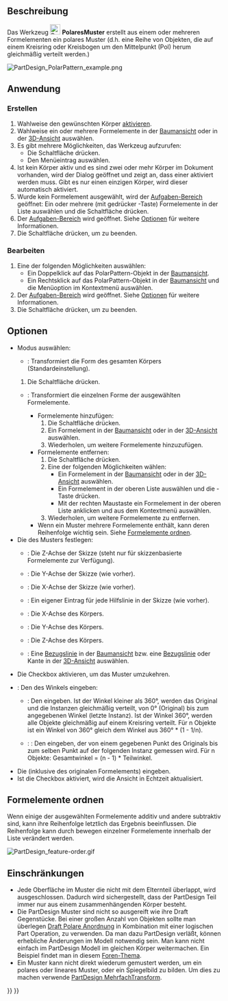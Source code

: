 <languages/>

{{Docnav/de
|[[PartDesign_LinearPattern/de|LinearesMuster]]
|[[PartDesign_MultiTransform/de|MehrfachTransformation]]
|[[PartDesign_Workbench/de|PartDesign]]
|IconL=PartDesign_LinearPattern.svg
|IconR=PartDesign_MultiTransform.svg
|IconC=Workbench_PartDesign.svg
}}

{{GuiCommand/de
|Name=PartDesign PolarPattern
|Name/de=PartDesign PolaresMuster
|MenuLocation=Part Design → Muster anwenden → Polares Muster
|Workbenches=[[PartDesign_Workbench/de|PartDesign]]
|SeeAlso=[[PartDesign_MultiTransform/de|PartDesign MehrfachTransformation]]
}}

<span id="Description"></span>
==Beschreibung==

Das Werkzeug [[Image:PartDesign_PolarPattern.svg|24px]] '''PolaresMuster''' erstellt aus einem oder mehreren Formelementen ein polares Muster (d.h. eine Reihe von Objekten, die auf einem Kreisring oder Kreisbogen um den Mittelpunkt (Pol) herum gleichmäßig verteilt werden.)

[[File:PartDesign PolarPattern example.png|none]]
{{Caption|Ein Langloch (Formelement Tasche) (B), das in einem Grundkörper (A, auch als Träger bezeichnet) eingebracht ist, wird für ein polares Muster verwendet. Das Ergebnis (C) ist rechts dargestellt.}}

<span id="Usage"></span>
==Anwendung==

<span id="Create"></span>
===Erstellen===

# Wahlweise den gewünschten Körper [[PartDesign_Body/de#Aktiver_Status|aktivieren]].
# Wahlweise ein oder mehrere Formelemente in der [[Tree_view/de|Baumansicht]] oder in der  [[3D_view|3D-Ansicht]] auswählen.
# Es gibt mehrere Möglichkeiten, das Werkzeug aufzurufen:
#* Die Schaltfläche {{Button|[[Image:PartDesign_PolarPattern.svg|16px]] [[PartDesign_PolarPattern/de|Polares Muster]]}} drücken.
#* Den Menüeintrag {{MenuCommand|Part Design → Muster anwenden → [[Image:PartDesign_PolarPattern.svg|16px]] Polares Muster}} auswählen.
# Ist kein Körper aktiv und es sind zwei oder mehr Körper im Dokument vorhanden, wird der Dialog {{MenuCommand|Aktiver Körper erforderlich}} geöffnet und zeigt an, dass einer aktiviert werden muss. Gibt es nur einen einzigen Körper, wird dieser automatisch aktiviert.
# Wurde kein Formelement ausgewählt, wird der [[Task_panel/de|Aufgaben-Bereich]] {{MenuCommand|Element auswählen}} geöffnet: Ein oder mehrere (mit gedrücker {{KEY|Ctrl}}-Taste) Formelemente in der Liste auswählen und die Schaltfläche {{Button|OK}} drücken.
# Der [[Task_panel/de|Aufgaben-Bereich]]  {{MenuCommand|Parameter des polaren Musters}} wird geöffnet. Siehe [[#Optionen|Optionen]] für weitere Informationen.
# Die Schaltfläche {{Button|OK}} drücken, um zu beenden.

<span id="Edit"></span>
===Bearbeiten===

# Eine der folgenden Möglichkeiten auswählen:
#* Ein Doppelklick auf das PolarPattern-Objekt in der [[Tree_view/de|Baumansicht]].
#* Ein Rechtsklick auf das PolarPattern-Objekt in der [[Tree_view/de|Baumansicht]] und die Menüoption {{MenuCommand|Polares Muster bearbeiten}} im Kontextmenü auswählen.
# Der [[Task_panel/de|Aufgaben-Bereich]] {{MenuCommand|Parameter des polaren Musters}} wird geöffnet. Siehe [[#Optionen|Optionen]] für weitere Informationen.
# Die Schaltfläche {{Button|OK}} drücken, um zu beenden.

<span id="Options"></span>
==Optionen==

* Modus auswählen:
** {{MenuCommand|Körper transformieren}}: Transformiert die Form des gesamten Körpers (Standardeinstellung). {{Version/de|1.0}}
*# Die Schaltfläche {{Button|Add feature}} drücken.
** {{MenuCommand|Werkzeugformen transformieren}}: Transformiert die einzelnen  Forme der ausgewählten Formelemente.
*** Formelemente hinzufügen:
***# Die Schaltfläche {{Button|Element hinzufügen}} drücken.
***# Ein Formelement in der [[Tree_view/de|Baumansicht]] oder in der [[3D_view/de|3D-Ansicht]] auswählen.
***# Wiederholen, um weitere Formelemente hinzuzufügen.
*** Formelemente entfernen:
***# Die Schaltfläche {{Button|Element entfernen}} drücken.
***# Eine der folgenden Möglichkeiten wählen:
***#* Ein Formelement in der [[Tree_view/de|Baumansicht]] oder in der [[3D_view/de|3D-Ansicht]] auswählen.
***#* Ein Formelement in der oberen Liste auswählen und die {{KEY|Del}}-Taste drücken.
***#* Mit der rechten Maustaste ein Formelement in der oberen Liste anklicken und {{MenuCommand|Entfernen}} aus dem Kontextmenü auswählen.
***# Wiederholen, um weitere Formelemente zu entfernen.
*** Wenn ein Muster mehrere Formelemente enthält, kann deren Reihenfolge wichtig sein. Siehe [[#Formelemente ordnen|Formelemente ordnen]].
* Die {{MenuCommand|Richtung}} des Musters festlegen:
** {{MenuCommand|Normal zur Skizzenachse}}: Die Z-Achse der Skizze (steht nur für skizzenbasierte Formelemente zur Verfügung).
** {{MenuCommand|Vertikale Skizzenachse}}: Die Y-Achse der Skizze (wie vorher).
** {{MenuCommand|Horizontale Skizzenachse}}: Die X-Achse der Skizze (wie vorher).
** {{MenuCommand|Konstruktionslinie}}: Ein eigener Eintrag für jede Hilfslinie in der Skizze (wie vorher).
** {{MenuCommand|Basis X-Achse}}: Die X-Achse des Körpers.
** {{MenuCommand|Basis Y-Achse}}: Die Y-Achse des Körpers.
** {{MenuCommand|Basis Z-Achse}}: Die Z-Achse des Körpers.
** {{MenuCommand|Wähle Referenz auswählen...}}: Eine [[PartDesign_Line/de|Bezugslinie]] in der [[Tree_view/de|Baumansicht]] bzw. eine [[PartDesign_Line/de| Bezugslinie]] oder Kante in der [[3D_view/de|3D-Ansicht]] auswählen.
* Die Checkbox {{MenuCommand|Richtung umkehren}} aktivieren, um das Muster umzukehren.
* {{Version/de|1.0}}: Den {{MenuCommand|Modus}} des Winkels eingeben:
** {{MenuCommand|Gesamtwinkel}}: Den {{MenuCommand|Winkel}} eingeben. Ist der Winkel kleiner als 360°, werden das Original und die Instanzen gleichmäßig verteilt, von 0° (Original) bis zum angegebenen Winkel (letzte Instanz). Ist der Winkel 360°, werden alle Objekte gleichmäßig auf einem Kreisring verteilt. Für n Objekte ist ein Winkel von 360° gleich dem Winkel aus 360° * (1 - 1/n).
** {{Version/de|1.0}}: {{MenuCommand|Versatzwinkel}}: Den {{MenuCommand|Teilwinkel}} eingeben, der von einem gegebenen Punkt des Originals bis zum selben Punkt auf der folgenden Instanz gemessen wird. Für n Objekte:  Gesamtwinkel = (n - 1) * Teilwinkel.
* Die {{MenuCommand|Anzahl}} (inklusive des originalen Formelements) eingeben.
* Ist die Checkbox {{MenuCommand|Ansicht aktualisieren}} aktiviert, wird die Ansicht in Echtzeit aktualisiert.

<span id="Ordering_features"></span>
==Formelemente ordnen==

Wenn einige der ausgewählten Formelemente additiv und andere subtraktiv sind, kann ihre Reihenfolge letztlich das Ergebnis beeinflussen. Die Reihenfolge kann durch bewegen einzelner Formelemente innerhalb der Liste verändert werden.

[[File:PartDesign_feature-order.gif]]
{{Caption|Auswirkung der Formelement-Reihenfolge}}

<span id="Limitations"></span>
==Einschränkungen==

<div class="mw-translate-fuzzy">
* Jede Oberfläche im Muster die nicht mit dem Elternteil überlappt, wird ausgeschlossen. Dadurch wird sichergestellt, dass der PartDesign Teil immer nur aus einem zusammenhängenden Körper besteht.
* Die PartDesign Muster sind nicht so ausgereift wie ihre Draft Gegenstücke. Bei einer großen Anzahl von Objekten sollte man überlegen [[Draft_PolarArray/de|Draft Polare Anordnung]] in Kombination mit einer logischen Part Operation, zu verwenden. Da man dazu PartDesign verläßt, können erhebliche Änderungen im Modell notwendig sein. Man kann nicht einfach im PartDesign Modell im gleichen Körper weitermachen. Ein Beispiel findet man in diesem [https://forum.freecadweb.org/viewtopic.php?f=3&t=55192 Foren-Thema].
* Ein Muster kann nicht direkt wiederum gemustert werden, um ein polares oder lineares Muster, oder ein Spiegelbild zu bilden. Um dies zu machen verwende [[PartDesign_MultiTransform/de|PartDesign MehrfachTransform]].
</div>


{{Docnav/de
|[[PartDesign_LinearPattern/de|LinearesMuster]]
|[[PartDesign_MultiTransform/de|MehrfachTransformation]]
|[[PartDesign_Workbench/de|PartDesign]]
|IconL=PartDesign_LinearPattern.svg
|IconR=PartDesign_MultiTransform.svg
|IconC=Workbench_PartDesign.svg
}}

{{PartDesign Tools navi{{#translation:}}}}
{{Userdocnavi{{#translation:}}}}